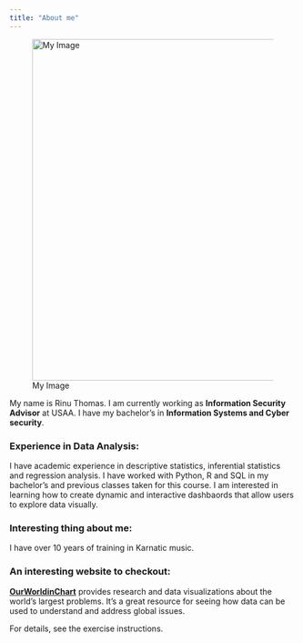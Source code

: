 ```yaml
---
title: "About me"
---
```


![My Image](https://raw.githubusercontent.com/rinu77/rinuthomas_P2_portfolio/main/my%20photo.jpeg){width="600"}

My name is Rinu Thomas. I am currently working as **Information Security Advisor** at USAA. I have my bachelor's in **Information Systems and Cyber security**.

### Experience in Data Analysis:

I have academic experience in descriptive statistics, inferential statistics and regression analysis. I have worked with Python, R and SQL in my bachelor's and previous classes taken for this course. I am interested in learning how to create dynamic and interactive dashbaords that allow users to explore data visually.

### Interesting thing about me:

I have over 10 years of training in Karnatic music.

### An interesting website to checkout:

[**OurWorldinChart**](https://ourworldindata.org/artificial-intelligence#all-charts) provides research and data visualizations about the world's largest problems. It's a great resource for seeing how data can be used to understand and address global issues.

For details, see the exercise instructions.

